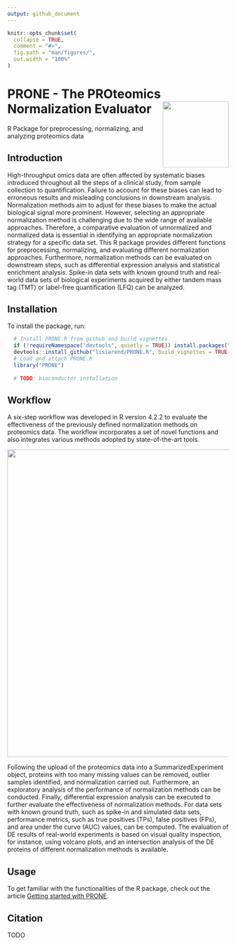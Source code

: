 ```yaml
---
output: github_document
---
```


<!-- README.md is generated from README.Rmd. Please edit that file -->

```r
knitr::opts_chunk$set(
  collapse = TRUE,
  comment = "#>",
  fig.path = "man/figures/",
  out.width = "100%"
)
```

# PRONE - The PROteomics Normalization Evaluator <img src="man/figures/PRONE_package_logo.png" align="right" alt="" width="150" />



R Package for preprocessing, normalizing, and analyzing proteomics data

## Introduction

High-throughput omics data are often affected by systematic biases introduced throughout all the steps of a clinical study, from sample collection to quantification.
Failure to account for these biases can lead to erroneous results and misleading conclusions in downstream analysis.
Normalization methods aim to adjust for these biases to make the actual biological signal more prominent.
However, selecting an appropriate normalization method is challenging due to the wide range of available approaches.
Therefore, a comparative evaluation of unnormalized and normalized data is essential in identifying an appropriate normalization strategy for a specific data set.
This R package provides different functions for preprocessing, normalizing, and evaluating different normalization approaches.
Furthermore, normalization methods can be evaluated on downstream steps, such as differential expression analysis and statistical enrichment analysis.
Spike-in data sets with known ground truth and real-world data sets of biological experiments acquired by either tandem mass tag (TMT) or label-free quantification (LFQ) can be analyzed.

## Installation

To install the package, run:

```r
  # Install PRONE.R from github and build vignettes
  if (!requireNamespace("devtools", quietly = TRUE)) install.packages("devtools")
  devtools::install_github("lisiarend/PRONE.R", build_vignettes = TRUE, dependencies = TRUE)
  # Load and attach PRONE.R 
  library("PRONE")
  
  # TODO: bioconductor installation
```

## Workflow

A six-step workflow was developed in R version 4.2.2 to evaluate the effectiveness of the previously defined normalization methods on proteomics data.
The workflow incorporates a set of novel functions and also integrates various methods adopted by state-of-the-art tools.

<img src="man/figures/Workflow_PRONE.png" width="700"/>

Following the upload of the proteomics data into a SummarizedExperiment object, proteins with too many missing values can be removed, outlier samples identified, and normalization carried out.
Furthermore, an exploratory analysis of the performance of normalization methods can be conducted.
Finally, differential expression analysis can be executed to further evaluate the effectiveness of normalization methods.
For data sets with known ground truth, such as spike-in and simulated data sets, performance metrics, such as true positives (TPs), false positives (FPs), and area under the curve (AUC) values, can be computed.
The evaluation of DE results of real-world experiments is based on visual quality inspection, for instance, using volcano plots, and an intersection analysis of the DE proteins of different normalization methods is available.

## Usage

To get familiar with the functionalities of the R package, check out the article [Getting started with PRONE](https://github.com/lisiarend/PRONE.R/inst/vignettes/PRONE.R.Rmd).


## Citation

TODO
